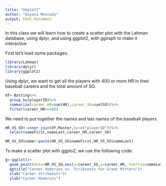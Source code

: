```yaml
---
title: "GGplot2"
author: "Dayana Moncada"
output: html_document
---
```


In this class we will learn how to create a scatter plot with the Lahman database, using dplyr, and using ggplot2, with ggiraph to make it interactive.

First let’s load some packages:

```r
library(Lahman)
library(dplyr)
library(ggplot2)
```

Using dplyr, we want to get all the players with 400 or more HR in their baseball careers and the total amount of SO. 

```r
df<-Batting%>%
  group_by(playerID)%>%
  summarize(career_HR=sum(HR),career_SO=sum(SO))%>%
  filter(career_HR>=400)
```

We need to put together the names and last names of the baseball players. 

```r
HR_VS_SO<-inner_join(df,Master,by=c("playerID"))%>%
  select(nameFirst,nameLast,career_HR,career_SO)

HR_VS_SO$name<-paste(HR_VS_SO$nameFirst,HR_VS_SO$nameLast)
```

To make a scatter plot with ggplo2, we use the following code:

```r
g<-ggplot()+
  geom_point(data=HR_VS_SO,aes(x=career_SO,y=career_HR, tooltip=nameLast, data_id=nameFirst))+
  ggtitle("Career Homeruns vs. Strikeouts for Great Mitters")+
  xlab("Career Strikeouts")+
  ylab("Career Homeruns")
```



